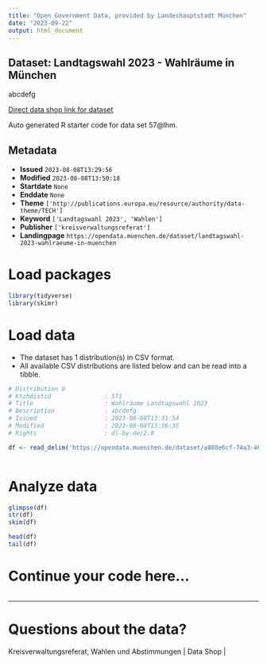 ```yaml
---
title: "Open Government Data, provided by Landeshauptstadt München"
date: "2023-09-22"
output: html_document
---
```


## Dataset: Landtagswahl 2023 - Wahlräume in München

abcdefg

[Direct data shop link for dataset](https://opendata.muenchen.de/dataset/57@lhm)

Auto generated R starter code for data set 57@lhm.

## Metadata

- **Issued** `2023-08-08T13:29:56`
- **Modified** `2023-08-08T13:50:18`
- **Startdate** `None`
- **Enddate** `None`
- **Theme** `['http://publications.europa.eu/resource/authority/data-theme/TECH']`
- **Keyword** `['Landtagswahl 2023', 'Wahlen']`
- **Publisher** `['kreisverwaltungsreferat']`
- **Landingpage** `https://opendata.muenchen.de/dataset/landtagswahl-2023-wahlraeume-in-muenchen`


# Load packages

```r

library(tidyverse)
library(skimr)

```

# Load data

-   The dataset has 1 distribution(s) in CSV format.
-   All available CSV distributions are listed below and can be read into a tibble.

```r

# Distribution 0
# Ktzhdistid               : 571
# Title                    : Wahlräume Landtagswahl 2023
# Description              : abcdefg
# Issued                   : 2023-08-08T13:31:54
# Modified                 : 2023-08-08T13:36:35
# Rights                   : dl-by-de/2.0

df <- read_delim('https://opendata.muenchen.de/dataset/a888e6cf-74a3-461b-a128-7b78b8cead59/resource/b15b26c0-0667-46fc-85b9-e3c1c97d09c2/download/wahlraeume_ltw_wgs84.csv')



```

# Analyze data

```r

glimpse(df)
str(df)
skim(df)

head(df)
tail(df)

```

# Continue your code here...

```r

```

------------------------------------------------------------------------

# Questions about the data?

Kreisverwaltungsreferat, Wahlen und Abstimmungen | Data Shop | 

